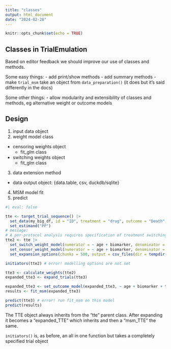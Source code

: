 ```yaml
---
title: "classes"
output: html_document
date: "2024-02-28"
---
```


```r
knitr::opts_chunk$set(echo = TRUE)
```

## Classes in TrialEmulation

Based on editor feedback we should improve our use of classes and methods.

Some easy things: - add print/show methods - add summary methods - make `trial_msm` take an object from `data_preparation()` (it does but it's said differently in the docs)

Some other things: - allow modularity and extensibility of classes and methods, eg alternative weight or outcome models

## Design

1.  input data object
2.  weight model class

-   censoring weights object
    -   fit_glm class
-   switching weights object
    -   fit_glm class

3.  data extension method

-   data output object: {data.table, csv, duckdb/sqlite}

4.  MSM model fit
5.  predict

```r
#| eval: false

tte <- target_trial_sequence() |> 
  set_data(my_big_df, id = "ID", treatment = "drug", outcome = "Death", eligibility = "IE") |> 
  set_estimand("PP")
# message:
# A per-protocol analysis requires specification of treatment switching model with set_switch_weight_model()
tte2 <- tte |> 
  set_switch_weight_model(numerator = ~ age + biomarker, denominator = ~ age + biomarker, pooled = TRUE, save_models = "~/my_TTE") |> 
  set_censor_weight_model(numerator = ~ age + biomarker, denominator = ~ age + biomarker, pooled = TRUE) |>
  set_expansion_options(chunks = 500, output = csv_files(dir = tempdir()))

initiators(tte2) # error! modelling options are not set

tte3 <- calculate_weights(tte2) 
expanded_tte3 <- expand_trials(tte3)

expanded_tte3 <- set_outcome_model(expanded_tte3, ~ age + biomarker + time + time^2)
results <- fit_msm(expanded_tte3)

predict(tte3) # error! run fit_msm on this model
predict(results)

```


The TTE object always inherits from the "tte" parent class. After expanding it becomes a 
"expanded_TTE" which inherits and then a "msm_TTE" the same.

`initiators()` is, as before, an all in one function but takes a completely specified trial object
